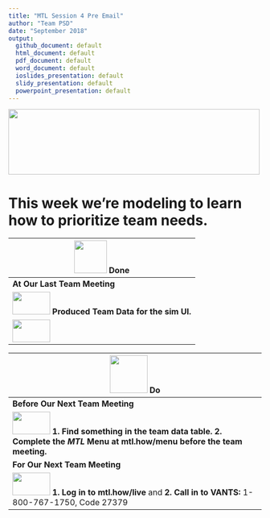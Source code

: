 ```yaml
---
title: "MTL Session 4 Pre Email"
author: "Team PSD"
date: "September 2018"
output: 
  github_document: default
  html_document: default
  pdf_document: default
  word_document: default
  ioslides_presentation: default
  slidy_presentation: default
  powerpoint_presentation: default
---
```



<!-- MTL Logo, HTML img tag -->
<img src = "https://raw.githubusercontent.com/lzim/teampsd/teampsd_style/mtl_logo/mtl_testdontguess_sm.png"
     height = "130" width = "500"> 

# This week we're modeling to learn how to prioritize team needs.

<!-- Do/Done Tables -->
| <img src = "https://raw.githubusercontent.com/lzim/teampsd/hexagon_icons/np_hexagon-check-mark_309690_003F72.png" height = "65" width = "65"> **Done** | 
| --- |
|**At Our Last Team Meeting**|
| [<img src = "https://raw.githubusercontent.com/lzim/teampsd/master/resources/logos/mtl_how_data_sm.png" height = "45" width = "75">](http://mtl.how/data) **Produced Team Data for the sim UI.**|
|[<img src = "https://raw.githubusercontent.com/lzim/teampsd/master/resources/logos/mtl_how_data_sm.png" height = "45" width = "75">](http://mtl.how/data) |

<img src = "https://raw.githubusercontent.com/lzim/teampsd/hexagon_icons/np_synchronize_778914_003F72.png" height = "75" width = "75"> **Do** |
| --- |
|**Before Our Next Team Meeting**|
|[<img src = "https://raw.githubusercontent.com/lzim/teampsd/master/resources/logos/mtl_how_menu.png" height = "45" width = "75">](http://mtl.how/menu) **1. Find something in the team data table. 2. Complete the _MTL_ Menu at mtl.how/menu before the team meeting.**  |
|**For Our Next Team Meeting**|
[<img src = "https://github.com/lzim/teampsd/blob/master/resources/logos/mtl_how_live_sm.png" height = "45" width = "75">](http://mtl.how/live) **1. Log in to mtl.how/live** and **2. Call in to VANTS:** 1-800-767-1750, Code 27379 |


